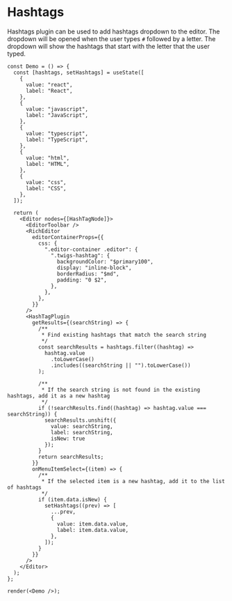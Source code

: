 # Hashtags

Hashtags plugin can be used to add hashtags dropdown to the editor. The dropdown will be opened when the user types `#` followed by a letter. The dropdown will show the hashtags that start with the letter that the user typed.

```tsx live noInline
const Demo = () => {
  const [hashtags, setHashtags] = useState([
    {
      value: "react",
      label: "React",
    },
    {
      value: "javascript",
      label: "JavaScript",
    },
    {
      value: "typescript",
      label: "TypeScript",
    },
    {
      value: "html",
      label: "HTML",
    },
    {
      value: "css",
      label: "CSS",
    },
  ]);

  return (
    <Editor nodes={[HashTagNode]}>
      <EditorToolbar />
      <RichEditor
        editorContainerProps={{
          css: {
            ".editor-container .editor": {
              ".twigs-hashtag": {
                backgroundColor: "$primary100",
                display: "inline-block",
                borderRadius: "$md",
                padding: "0 $2",
              },
            },
          },
        }}
      />
      <HashTagPlugin
        getResults={(searchString) => {
          /**
           * Find existing hashtags that match the search string
           */
          const searchResults = hashtags.filter((hashtag) =>
            hashtag.value
              .toLowerCase()
              .includes((searchString || "").toLowerCase())
          );

          /**
           * If the search string is not found in the existing hashtags, add it as a new hashtag
           */
          if (!searchResults.find((hashtag) => hashtag.value === searchString)) {
            searchResults.unshift({
              value: searchString,
              label: searchString,
              isNew: true
            });
          }
          return searchResults;
        }}
        onMenuItemSelect={(item) => {
          /**
           * If the selected item is a new hashtag, add it to the list of hashtags
           */
          if (item.data.isNew) {
            setHashtags((prev) => [
              ...prev,
              {
                value: item.data.value,
                label: item.data.value,
              },
            ]);
          }
        }}
      />
    </Editor>
  );
};

render(<Demo />);
```
